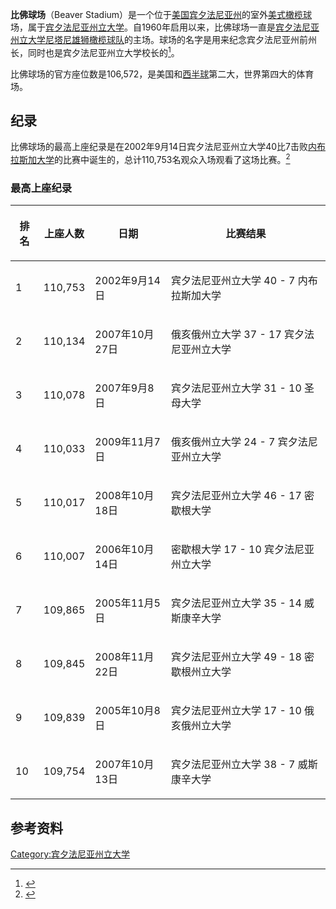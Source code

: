 {{Infobox Stadium
| stadium_name        = 比佛球场
| nickname            = 
| image               = [[Image:BlueBandPano.jpg|270px]]
| fullname            = 
| location            = {{USA}}[[宾夕法尼亚州|宾夕法尼亚州]]{{link-en|University Park|University Park, Pennsylvania}}
| coordinates         = {{coord|40|48|44|N|77|51|22|W|type:landmark|display=inline,title}}
| broke_ground        = 1959年
| built               = 
| opened              = 1960年9月17日 <small>容纳人数 46,284
| renovated           = 
| expanded            = 2001 <small>容纳人数 106,572</small><br>1991 <small>容纳人数 93,967</small><br>1980 <small>容纳人数 83,770</small><br>1978 <small>容纳人数 76,639</small><br>1976 <small>容纳人数 60,203</small><br>1972 <small>容纳人数 57,538</small><br>1969 <br>
| closed              = 
| demolished          = 
| owner               = [[宾夕法尼亚州立大学|宾夕法尼亚州立大学]]
| operator            = 宾夕法尼亚州立大学
| surface             = 天然草皮
| construction_cost   = 
| architect           = 
| structural engineer = 
| services engineer   = 
| general_contractor  = 
| project_manager     = 
| main_contractors    = 
| former_names        = 
| tenants             = 
| seating_capacity    = 106,572
| dimensions          = 
| scoreboard          = 
}}

'''比佛球场'''（Beaver Stadium）是一个位于[[美国|美国]][[宾夕法尼亚州|宾夕法尼亚州]]{{link-en|University Park|University Park, Pennsylvania}}的室外[[美式橄榄球|美式橄榄球]]场，属于[[宾夕法尼亚州立大学|宾夕法尼亚州立大学]]。自1960年启用以来，比佛球场一直是[[宾夕法尼亚州立大学尼塔尼雄狮队|宾夕法尼亚州立大学尼塔尼雄狮橄榄球队]]的主场。球场的名字是用来纪念宾夕法尼亚州前州长，同时也是宾夕法尼亚州立大学校长的{{link-en|詹姆斯·A·比佛|James A. Beaver}}<ref>{{cite web |url=http://www.gopsusports.com/facilities/beaver-stadium.html |title=Beaver Stadium |website=Penn State Official Athletic Site |access-date=2015-07-15 |archive-url=https://web.archive.org/web/20111126205433/http://www.gopsusports.com/facilities/beaver-stadium.html |archive-date=2011-11-26 |dead-url=yes }}</ref>。

比佛球场的官方座位数是106,572，是美国和[[西半球|西半球]]第二大，世界第四大的体育场。

== 纪录 ==
比佛球场的最高上座纪录是在2002年9月14日宾夕法尼亚州立大学40比7击败[[内布拉斯加大学林肯分校|内布拉斯加大学]]的比赛中诞生的，总计110,753名观众入场观看了这场比赛。<ref>{{cite web |url=http://www.gopsusports.com/sports/m-footbl/stats/2002-2003/psunb.html |title=Nebraska vs Penn State (Sep 14, 2012 at State College, Pa.) Game Statistics |website=Penn State Official Athletic Site |access-date=2015-07-15 |archive-date=2019-11-29 |archive-url=https://web.archive.org/web/20191129120042/https://gopsusports.com/sports/m-footbl/stats/2002-2003/psunb.html |dead-url=no }}</ref>

=== 最高上座纪录 ===
{| class="wikitable"
|-
! 排名 !! 上座人数 !! 日期 !! 比赛结果
|-
| 1 || 110,753 || 2002年9月14日 || 宾夕法尼亚州立大学 40 - 7 内布拉斯加大学
|-
| 2 || 110,134 || 2007年10月27日 || 俄亥俄州立大学 37 - 17 宾夕法尼亚州立大学
|-
| 3 || 110,078 || 2007年9月8日 || 宾夕法尼亚州立大学 31 - 10 圣母大学
|-
| 4 || 110,033 || 2009年11月7日 || 俄亥俄州立大学 24 - 7 宾夕法尼亚州立大学
|-
| 5 || 110,017 || 2008年10月18日 || 宾夕法尼亚州立大学 46 - 17 密歇根大学
|-
| 6 || 110,007 || 2006年10月14日 || 密歇根大学 17 - 10 宾夕法尼亚州立大学
|-
| 7 || 109,865 || 2005年11月5日 || 宾夕法尼亚州立大学 35 - 14 威斯康辛大学
|-
| 8 || 109,845 || 2008年11月22日 || 宾夕法尼亚州立大学 49 - 18 密歇根州立大学
|-
| 9 || 109,839 || 2005年10月8日 || 宾夕法尼亚州立大学 17 - 10 俄亥俄州立大学
|-
| 10 || 109,754 || 2007年10月13日 || 宾夕法尼亚州立大学 38 - 7 威斯康辛大学
|}

== 参考资料 ==
{{Reflist}}

{{宾夕法尼亚州立大学}}

<!--- 分类 --->
[[Category:宾夕法尼亚州立大学|Category:宾夕法尼亚州立大学]]